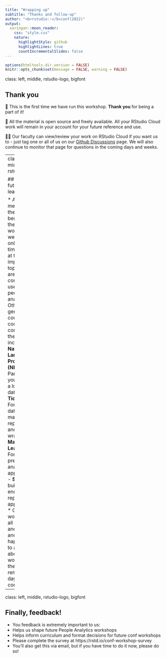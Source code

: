 ```yaml
---
title: "Wrapping up"
subtitle: "Thanks and follow-up"
author: "<b>rstudio::</b>conf(2022)"
output:
  xaringan::moon_reader:
    css: "style.css"
    nature:
      highlightStyle: github
      highlightLines: true
      countIncrementalSlides: false
---
```


```r
options(htmltools.dir.version = FALSE)
knitr::opts_chunk$set(message = FALSE, warning = FALSE)
```

class: left, middle, rstudio-logo, bigfont

## Thank you

&#128591; This is the first time we have run this workshop.  **Thank you** for being a part of it!

&#128214; All the material is open source and freely available.  All your RStudio Cloud work will remain in your account for your future reference and use.

&#129489;&#8205;&#127891; Our faculty can view/review your work on RStudio Cloud if you want us to - just tag one or all of us on our [Github Discussions](https://github.com/rstudio-conf-2022/people-analytics-rstats/discussions) page.  We will also continue to monitor that page for questions in the coming days and weeks.


---
class: left, middle, rstudio-logo

## Ideas for future learning

* As we mentioned at the beginning of the workshop, we've really only had time to look at two very important topics that are most commonly used in people analytics
* Other, more general, courses you could consider in the future include:
 - **Natural Language Processing (NLP)**:  Particularly if you deal with a lot of text data
 - **Tidyverse**: For general data manipulation, reporting and wrangling
 - **Machine Learning**:  For more predictive analytics applications
 - **Shiny**:  For building front end data reporting applications
* Our team works with all of these and more, and we'd be happy to talk to any of you about our work during the remaining days of the conference 


---
class: left, middle, rstudio-logo, bigfont

## Finally, feedback!

* You feedback is extremely important to us:
 - Helps us shape future People Analytics workshops
 - Helps inform curriculum and format decisions for future conf workshops
* Please complete the survey at https://rstd.io/conf-workshop-survey
* You'll also get this via email, but if you have time to do it now, please do so!
